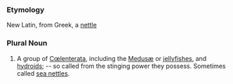 ===Etymology===
New Latin, from Greek, a [[nettle]]
===Plural Noun===
#A group of [[Cœlenterata]], including the [[Medusæ]] or [[jellyfish]]es, and [[hydroid]]s; -- so called from the stinging power they possess. Sometimes called [[sea nettle]]s.
